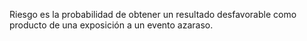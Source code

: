 Riesgo es la probabilidad de obtener un resultado desfavorable como producto de una exposición a un evento azaraso.
{{notenglish}}